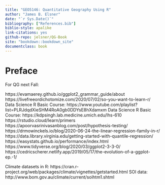 ```yaml
---
title: "GEO5146: Quantitative Geography Using R"
author: "James B. Elsner"
date: "`r Sys.Date()`"
bibliography: ["References.bib"]
biblio-style: apalike
link-citations: yes
github-repo: jelsner/QG-Book
site: "bookdown::bookdown_site"
documentclass: book
---
```


# Preface {-}

For QG next Fall: 

https://evamaerey.github.io/ggplot2_grammar_guide/about
https://livefreeordichotomize.com/2020/07/02/so-you-want-to-learn-r/
Data Science R Basic Course: https://www.youtube.com/playlist?list=PLRJdqdXieSHM4RoA0gb0DDYsE8hXdamxm
Data Science R Basic Course: https://kdpsingh.lab.medicine.umich.edu/lhs-610
https://rstudio.cloud/learn/primers
https://apoorvasrinivasanblog.com/post/hypothesis-testing/
https://drmowinckels.io/blog/2020-06-24-the-linear-regression-family-in-r/
https://data.library.virginia.edu/getting-started-with-quantile-regression/
https://easystats.github.io/performance/index.html
https://www.tidyverse.org/blog/2020/03/ggplot2-3-3-0/
https://cedricscherer.netlify.app/2019/05/17/the-evolution-of-a-ggplot-ep.-1/

Climate datasets in R: 
https://cran.r-project.org/web/packages/climate/vignettes/getstarted.html
SOI data: http://www.bom.gov.au/climate/current/soihtm1.shtml
